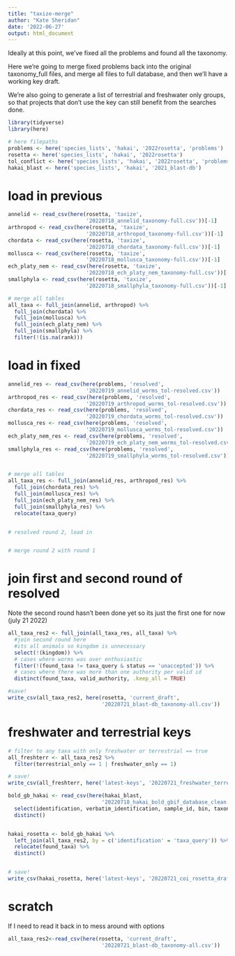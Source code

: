 ```yaml
---
title: "taxize-merge"
author: "Kate Sheridan"
date: '2022-06-27'
output: html_document
---
```


Ideally at this point, we've fixed all the problems and found all the taxonomy.

Here we're going to merge fixed problems back into the original taxonomy_full files, and merge all files to full database, and then we'll have a working key draft.

We're also going to generate a list of terrestrial and freshwater only groups, so that projects that don't use the key can still benefit from the searches done.

```r
library(tidyverse)
library(here)

# here filepaths
problems <- here('species_lists', 'hakai', '2022rosetta', 'problems')
rosetta <- here('species_lists', 'hakai', '2022rosetta')
tol_conflict <- here('species_lists', 'hakai', '2022rosetta', 'problems', 'tol_conflict')
hakai_blast <- here('species_lists', 'hakai', '2021_blast-db')
```

# load in previous
```r
annelid <- read_csv(here(rosetta, 'taxize',
                         '20220718_annelid_taxonomy-full.csv'))[-1]
arthropod <- read_csv(here(rosetta, 'taxize',
                         '20220718_arthropod_taxonomy-full.csv'))[-1]
chordata <- read_csv(here(rosetta, 'taxize',
                         '20220718_chordata_taxonomy-full.csv'))[-1]
mollusca <- read_csv(here(rosetta, 'taxize',
                         '20220718_mollusca_taxonomy-full.csv'))[-1]
ech_platy_nem <- read_csv(here(rosetta, 'taxize',
                         '20220718_ech_platy_nem_taxonomy-full.csv'))[-1]
smallphyla <- read_csv(here(rosetta, 'taxize',
                         '20220718_smallphyla_taxonomy-full.csv'))[-1]

# merge all tables
all_taxa <- full_join(annelid, arthropod) %>%
  full_join(chordata) %>%
  full_join(mollusca) %>%
  full_join(ech_platy_nem) %>%
  full_join(smallphyla) %>%
  filter(!(is.na(rank)))
```


# load in fixed


```r
annelid_res <- read_csv(here(problems, 'resolved',
                         '20220719_annelid_worms_tol-resolved.csv'))
arthropod_res <- read_csv(here(problems, 'resolved',
                         '20220719_arthropod_worms_tol-resolved.csv'))
chordata_res <- read_csv(here(problems, 'resolved',
                         '20220719_chordata_worms_tol-resolved.csv'))
mollusca_res <- read_csv(here(problems, 'resolved',
                         '20220719_mollusca_worms_tol-resolved.csv'))
ech_platy_nem_res <- read_csv(here(problems, 'resolved',
                         '20220719_ech_platy_nem_worms_tol-resolved.csv'))
smallphyla_res <- read_csv(here(problems, 'resolved',
                         '20220719_smallphyla_worms_tol-resolved.csv'))


# merge all tables
all_taxa_res <- full_join(annelid_res, arthropod_res) %>%
  full_join(chordata_res) %>%
  full_join(mollusca_res) %>%
  full_join(ech_platy_nem_res) %>%
  full_join(smallphyla_res) %>%
  relocate(taxa_query)


# resolved round 2, load in


# merge round 2 with round 1
```


# join first and second round of resolved
Note the second round hasn't been done yet so its just the first one for now (july 21 2022)

```r
all_taxa_res2 <- full_join(all_taxa_res, all_taxa) %>%
  #join second round here
  #its all animals so kingdom is unnecessary
  select(!(kingdom)) %>%
  # cases where worms was over enthusiastic
  filter(!(found_taxa != taxa_query & status == 'unaccepted')) %>%
  # cases where there was more than one authority per valid id
  distinct(found_taxa, valid_authority, .keep_all = TRUE)

#save!
write_csv(all_taxa_res2, here(rosetta, 'current_draft',
                              '20220721_blast-db_taxonomy-all.csv'))
```


# freshwater and terrestrial keys

```r
# filter to any taxa with only freshwater or terrestrial == true
all_freshterr <- all_taxa_res2 %>%
  filter(terrestrial_only == 1 | freshwater_only == 1)

# save!  
write_csv(all_freshterr, here('latest-keys', '20220721_freshwater_terrestrial.csv'))
```


```r
bold_gb_hakai <- read_csv(here(hakai_blast, 
                              '20220718_hakai_bold_gbif_database_clean.csv'))[-1] %>%
  select(identification, verbatim_identification, sample_id, bin, taxon_id) %>%
  distinct()


hakai_rosetta <- bold_gb_hakai %>%
  left_join(all_taxa_res2, by = c('identification' = 'taxa_query')) %>%
  relocate(found_taxa) %>%
  distinct()


# save!  
write_csv(hakai_rosetta, here('latest-keys', '20220721_coi_rosetta_draft.csv'))

```



# scratch

If I need to read it back in to mess around with options
```r

all_taxa_res2<-read_csv(here(rosetta, 'current_draft',
                              '20220721_blast-db_taxonomy-all.csv'))
```




